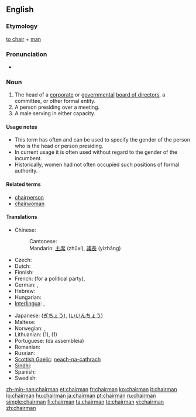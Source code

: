 {{wikipedia}} 
==English==

===Etymology===
[[chair#Verb|to chair]] + [[man]]

===Pronunciation===
* {{audio|en-us-chairman.ogg|Audio (US)}}

===Noun===
{{en-noun|chairmen}}

# The head of a [[corporate]] or [[government]]al [[board of directors]], a committee, or other formal entity.
# A person presiding over a meeting.
# A male serving in either capacity.

====Usage notes====
*This term has often and can be used to specify the gender of the person who is the head or person presiding.
*In current usage it is often used without regard to the gender of the incumbent.
*Historically, women had not often occupied such positions of formal authority.

====Related terms====
* [[chairperson]]
* [[chairwoman]]

====Translations====
{{top}}
* Chinese: 
*: Cantonese: {{tø|yue|主席|tr=zyu2 zik6|sc=Hani|xs=Cantonese}} {{tø|yue|議長|tr=ji5 zoeng2|sc=Hani|xs=Cantonese}}
*: Mandarin: [[主席]] (zhǔxí), [[議長]] (yìzhǎng)
* Czech: {{t+|cs|předseda|m}}
* Dutch: {{t+|nl|voorzitter|m}}
* Finnish: {{t+|fi|puheenjohtaja}}
* French: {{t+|fr|secrétaire général}} (for a political party), {{t+|fr|président|m}}
* German: {{t|de|Vorsitzender|m}}, {{t|de|Vorsitzende|f}}
* Hebrew: {{t|he|יושב-ראש|m|tr=yoshev-rosh|sc=Hebr}}
* Hungarian: {{t+|hu|elnök}}
* [[Interlingua]]: {{t-|ia|presidente|xs=Interlingua}}, {{t-|ia|chairman|xs=Interlingua}}
{{mid}}
* Japanese: {{t|ja|議長|tr=gichō|sc=Jpan}} ([[ぎちょう]]), {{t-|ja|委員長|tr=iinchō|sc=Jpan}} ([[いいんちょう]])
* Maltese: {{t|mt|ċermen|xs=Maltese}}
* Norwegian: {{t|no|styreformann}}, {{t|no|møteleder}}
* Lithuanian: {{t|lt|pirmininkas|m|xs=Lithuanian}} (1), {{t|lt|pirmininkė|f|xs=Lithuanian}} (1)
* Portuguese: {{t+|pt|presidente}} (da assembleia)
* Romanian: {{t-|ro|director}}
* Russian: {{t|ru|председатель|m|sc=Cyrl|tr=pr'eds'edát'el'}}
* [[Scottish Gaelic]]: [[neach-na-cathrach]] {{m|f}}
* [[Sindhi]]: {{t|sd|نِشِستمان|sc=Arab|xs=Sindhi}}
* Spanish: {{t-|es|presidente}}
* Swedish: {{t+|sv|ordförande}}
{{bottom}}

[[zh-min-nan:chairman]]
[[et:chairman]]
[[fr:chairman]]
[[ko:chairman]]
[[it:chairman]]
[[lo:chairman]]
[[hu:chairman]]
[[ja:chairman]]
[[pt:chairman]]
[[ru:chairman]]
[[simple:chairman]]
[[fi:chairman]]
[[ta:chairman]]
[[te:chairman]]
[[vi:chairman]]
[[zh:chairman]]